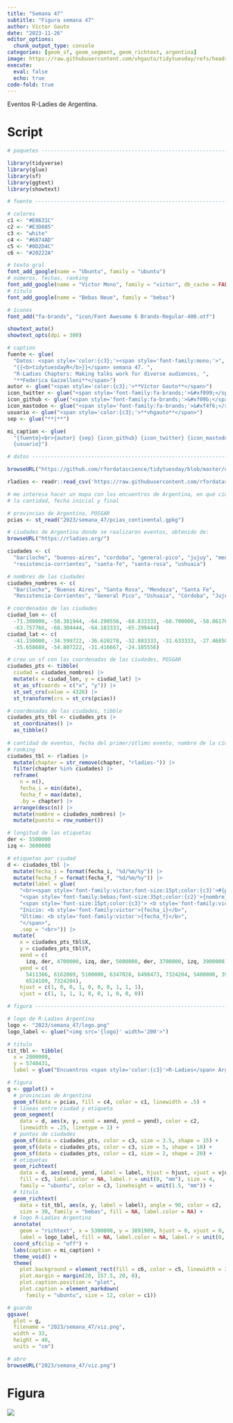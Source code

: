 ```yaml
---
title: "Semana 47"
subtitle: "Figura semana 47"
author: Víctor Gauto
date: "2023-11-26"
editor_options:
  chunk_output_type: console
categories: [geom_sf, geom_segment, geom_richtext, argentina]
image: https://raw.githubusercontent.com/vhgauto/tidytuesday/refs/heads/main/2023/semana_47/viz.png
execute:
  eval: false
  echo: true
code-fold: true
---
```


Eventos R-Ladies de Argentina.

# Script

```r

# paquetes ----------------------------------------------------------------

library(tidyverse)
library(glue)
library(sf)
library(ggtext)
library(showtext)

# fuente ------------------------------------------------------------------

# colores
c1 <- "#E8631C"
c2 <- "#E3D885"
c3 <- "white"
c4 <- "#6874AD"
c5 <- "#0D2D4C"
c6 <- "#20222A"

# texto gral
font_add_google(name = "Ubuntu", family = "ubuntu")
# números, fechas, ranking
font_add_google(name = "Victor Mono", family = "victor", db_cache = FALSE)
# título
font_add_google(name = "Bebas Neue", family = "bebas")

# íconos
font_add("fa-brands", "icon/Font Awesome 6 Brands-Regular-400.otf")

showtext_auto()
showtext_opts(dpi = 300)

# caption
fuente <- glue(
  "Datos: <span style='color:{c3};'><span style='font-family:mono;'>",
  "{{<b>tidytuesdayR</b>}}</span> semana 47. ",
  "R-Ladies Chapters: Making talks work for diverse audiences, ",
  "**Federica Gazzelloni**</span>")
autor <- glue("<span style='color:{c3};'>**Víctor Gauto**</span>")
icon_twitter <- glue("<span style='font-family:fa-brands;'>&#xf099;</span>")
icon_github <- glue("<span style='font-family:fa-brands;'>&#xf09b;</span>")
icon_mastodon <- glue("<span style='font-family:fa-brands;'>&#xf4f6;</span>")
usuario <- glue("<span style='color:{c3};'>**vhgauto**</span>")
sep <- glue("**|**")

mi_caption <- glue(
  "{fuente}<br>{autor} {sep} {icon_github} {icon_twitter} {icon_mastodon} 
  {usuario}")

# datos -------------------------------------------------------------------

browseURL("https://github.com/rfordatascience/tidytuesday/blob/master/data/2023/2023-11-21/readme.md")

rladies <- readr::read_csv('https://raw.githubusercontent.com/rfordatascience/tidytuesday/master/data/2023/2023-11-21/rladies_chapters.csv')

# me interesa hacer un mapa con los encuentros de Argentina, en qué ciudades, 
# la cantidad, fecha inicial y final

# provincias de Argentina, POSGAR
pcias <- st_read("2023/semana_47/pcias_continental.gpkg")

# ciudades de Argentina donde se realizaron eventos, obtenido de:
browseURL("https://rladies.org/")

ciudades <- c(
  "bariloche", "buenos-aires", "cordoba", "general-pico", "jujuy", "mendoza",
  "resistencia-corrientes", "santa-fe", "santa-rosa", "ushuaia")

# nombres de las ciudades
ciudades_nombres <- c(
  "Bariloche", "Buenos Aires", "Santa Rosa", "Mendoza", "Santa Fe", 
  "Resistencia-Corrientes", "General Pico", "Ushuaia", "Córdoba", "Jujuy")

# coordenadas de las ciudades
ciudad_lon <- c(
  -71.300000, -58.381944, -64.290556, -68.833333, -60.700000, -58.861760,
  -63.757766, -68.304444, -64.183333, -65.299444)
ciudad_lat <- c(
  -41.150000, -34.599722, -36.620278, -32.883333, -31.633333, -27.468502,
  -35.658688, -54.807222, -31.416667, -24.185556)

# creo un sf con las coordenadas de las ciudades, POSGAR
ciudades_pts <- tibble(
  ciudad = ciudades_nombres) |> 
  mutate(x = ciudad_lon, y = ciudad_lat) |> 
  st_as_sf(coords = c("x", "y")) |> 
  st_set_crs(value = 4326) |> 
  st_transform(crs = st_crs(pcias))

# coordenadas de las ciudades, tibble
ciudades_pts_tbl <- ciudades_pts |> 
  st_coordinates() |> 
  as_tibble()
  
# cantidad de eventos, fecha del primer/útlimo evento, nombre de la ciudad, 
# ranking
ciudades_tbl <- rladies |> 
  mutate(chapter = str_remove(chapter, "rladies-")) |> 
  filter(chapter %in% ciudades) |> 
  reframe(
    n = n(),
    fecha_i = min(date),
    fecha_f = max(date),
    .by = chapter) |> 
  arrange(desc(n)) |> 
  mutate(nombre = ciudades_nombres) |> 
  mutate(puesto = row_number())

# longitud de las etiquetas
der <- 5500000
izq <- 3600000

# etiquetas por ciudad
d <- ciudades_tbl |> 
  mutate(fecha_i = format(fecha_i, "%d/%m/%y")) |> 
  mutate(fecha_f = format(fecha_f, "%d/%m/%y")) |> 
  mutate(label = glue(
    "<br><span style='font-family:victor;font-size:15pt;color:{c3}'>#{puesto}</span>",
    "<span style='font-family:bebas;font-size:35pt;color:{c2}'>{nombre}</span>",
    "<span style='font-size:15pt;color:{c3}'> <b style='font-family:victor'>{n}</b> eventos",
    "Inicio: <b style='font-family:victor'>{fecha_i}</b>",
    "Último: <b style='font-family:victor'>{fecha_f}</b>",
    "</span>",
    .sep = "<br>")) |> 
  mutate(
    x = ciudades_pts_tbl$X,
    y = ciudades_pts_tbl$Y,
    xend = c(
      izq, der, 4700000, izq, der, 5000000, der, 3700000, izq, 3900000),
    yend = c(
      5411386, 6162069, 5100000, 6347028, 6498473, 7324204, 5400000, 3913285, 
      6524189, 7324204),
    hjust = c(1, 0, 0, 1, 0, 0, 0, 1, 1, 1),
    vjust = c(1, 1, 1, 1, 0, 0, 1, 0, 0, 0))

# figura ------------------------------------------------------------------

# logo de R-Ladies Argentina
logo <- "2023/semana_47/logo.png"
logo_label <- glue("<img src='{logo}' width='200'>")

# título
tit_tbl <- tibble(
  x = 2800000,
  y = 5740431,
  label = glue("Encuentros <span style='color:{c3}'>R-Ladies</span> Argentina"))

# figura
g <- ggplot() +
  # provincias de Argentina
  geom_sf(data = pcias, fill = c4, color = c1, linewidth = .5) +
  # líneas entre ciudad y etiqueta
  geom_segment(
    data = d, aes(x, y, xend = xend, yend = yend), color = c2,
    linewidth = .25, linetype = 1) +
  # puntos de ciudades
  geom_sf(data = ciudades_pts, color = c3, size = 3.5, shape = 15) +
  geom_sf(data = ciudades_pts, color = c3, size = 5, shape = 18) +
  geom_sf(data = ciudades_pts, color = c1, size = 2, shape = 20) +
  # etiquetas
  geom_richtext(
    data = d, aes(xend, yend, label = label, hjust = hjust, vjust = vjust), 
    fill = c5, label.color = NA, label.r = unit(0, "mm"), size = 4,
    family = "ubuntu", color = c3, lineheight = unit(1.5, "mm")) +
  # título
  geom_richtext(
    data = tit_tbl, aes(x, y, label = label), angle = 90, color = c2,
    size = 30, family = "bebas", fill = NA, label.color = NA) +
  # logo R-Ladies Argentina
  annotate(
    geom = "richtext", x = 5300000, y = 3891909, hjust = 0, vjust = 0,
    label = logo_label, fill = NA, label.color = NA, label.r = unit(0, "mm")) +
  coord_sf(clip = "off") +
  labs(caption = mi_caption) +
  theme_void() +
  theme(
    plot.background = element_rect(fill = c6, color = c5, linewidth = 3),
    plot.margin = margin(20, 157.5, 20, 0),
    plot.caption.position = "plot",
    plot.caption = element_markdown(
      family = "ubuntu", size = 12, color = c1))

# guardo
ggsave(
  plot = g,
  filename = "2023/semana_47/viz.png",
  width = 33,
  height = 40,
  units = "cm")

# abro
browseURL("2023/semana_47/viz.png")
```

# Figura

![](https://raw.githubusercontent.com/vhgauto/tidytuesday/refs/heads/main/2023/semana_47/viz.png)


